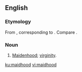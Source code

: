 ==English==

===Etymology===
From {{etyl|ang|en}} {{m|ang|mægþhad}}, corresponding to {{suffix|maid|hood|lang=en}}. Compare {{l|en|maidenhood}}.

===Noun===
{{en-noun|-}}

# [[maidenhood|Maidenhood]]; [[virginity]].

[[ku:maidhood]]
[[vi:maidhood]]